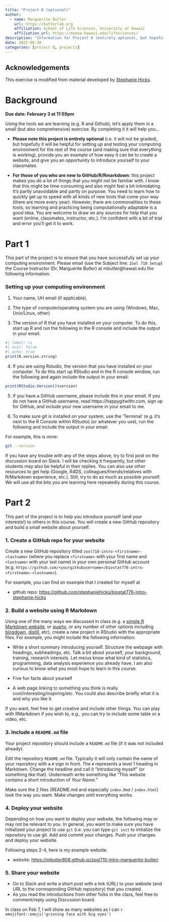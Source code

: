 ```yaml
---
title: "Project 0 (optional)"
author:
  - name: Marguerite Butler
    url: https://butlerlab.org
    affiliation: School of Life Sciences, University of Hawaii
    affiliation_url: https://manoa.hawaii.edu/lifesciences/
description: "Information for Project 0 (entirely optional, but hopefully useful and fun!)"
date: 2022-08-30
categories: [project 0, projects]
---
```

## Acknowledgements

This exercise is modified from material developed by [Stephanie Hicks](https://www.stephaniehicks.com).

# Background

**Due date: February 3 at 11:59pm**

Using the tools we are learning (e.g. R and Github), let's apply them in a small (but also comprehensive) exercise. By completing it it will help you...

-   **Please note this project is entirely optional** (i.e. it will not be graded), but hopefully it will be helpful for setting up and testing your computing environment for the rest of the course (and making sure that everything is working), provide you an example of how easy it can be to create a website, and give you an opportunity to introduce yourself to your classmates.

-   **For those of you who are new to GitHub/R/Rmarkdown**: this project makes you do a lot of things that you might not be familiar with. I know that this might be time-consuming and also might feel a bit intimidating. It's partly unavoidable and partly on purpose. You need to learn how to quickly get up to speed with all kinds of new tools that come your way (there are more every year). However, there are commonalities to these tools, so learning and practicing being computationally adaptable is a good idea. You are welcome to draw on any sources for help that you want (online, classmates, instructor, etc.). I'm confident with a bit of trial and error you'll get it to work.

# Part 1

This part of the project is to ensure that you have successfully set up your computing environment. Please email (use the Subject line: `Zool 710 Setup`) the Course Instructor (Dr. Marguerite Butler) at mbutler\@hawaii.edu the following information:

### Setting up your computing environment

1.  Your name, UH email (if applicable).

2.  The type of computer/operating system you are using (Windows, Mac, Unix/Linux, other)

3.  The version of R that you have installed on your computer. To do this, start up R and run the following in the R console and include the output in your email.

```r
#| label: rv
#| eval: false
#| echo: true
print(R.version.string)
```

4.  If you are using Rstudio, the version that you have installed on your computer. To do this start up RStudio and in the R console window, run the following and again include the output in your email:

```r
print(RStudio.Version()$version)
```

5.  If you have a GitHub username, please include this in your email. If you do not have a GitHub username, read https://happygitwithr.com, sign up for GitHub, and include your new username in your email to me.

6.  To make sure git is installed on your system, use the 'Terminal' (e.g. it's next to the R Console within RStudio) (or whatever you use), run the following and include the output in your email:

For example, this is mine:

```bash
git --version
```

If you have any trouble with any of the steps above, try to first post on the discussion board on Slack. I will be checking it frequently, but other students may also be helpful in their replies. You can also use other resources to get help (Google, R4DS, colleagues/friends/relatives with R/Markdown experience, etc.). Still, try to do as much as possible yourself. We will use all the bits you are learning here repeatedly during this course.

# Part 2

This part of the project is to help you introduce yourself (and your interests!) to others in this course. You will create a new GitHub repository and build a small website about yourself.

### 1. Create a GitHub repo for your website

Create a new GitHub repository titled `zool710-intro-<firstname>-<lastname>` (where you replace `<firstname>` with your first name and `<lastname>` with your last name) in your own personal GitHub account (e.g. `https://github.com/<yourgithubusername>/biostat776-intro-<firstname>-<lastname>`).

For example, you can find an example that I created for myself at

-   github repo: <https://github.com/stephaniehicks/biostat776-intro-stephanie-hicks>

### 2. Build a website using R Markdown

Using one of the many ways we discussed in class (e.g. a [simple R Markdown website](https://bookdown.org/yihui/rmarkdown/rmarkdown-site.html), or [quarto](https://quarto.org), or any number of other options including  [blogdown](https://bookdown.org/yihui/blogdown/), [distill](https://rstudio.github.io/distill/website.html), etc), create a new project in RStudio with the appropriate files. For example, you might include the following information:

-   Write a short summary introducing yourself. Structure the webpage with headings, subheadings, etc. Talk a bit about yourself, your background, training, research interests. Let me/us know what kind of statistics, programming, data analysis experience you already have. I am also curious to know what you most hope to learn in this course.

-   Five fun facts about yourself

-   A web page linking to something you think is really cool/interesting/inspiring/etc. You could also describe briefly what it is and why you like it.

If you want, feel free to get creative and include other things. You can play with RMarkdown if you wish to, e.g., you can try to include some table or a video, etc.

### 3. Include a `README.md` file

Your project repository should include a `README.md` file (if it was not included already).

Edit the repository `README.md` file. Typically it will only contain the name of your repository with a `#` sign in front. The `#` represents a level 1 heading in Markdown. Change the headline and call it "Introducing myself" (or something like that). Underneath write something like "This website contains a short introduction of *Your Name*."

Make sure the 2 files (README.md and especially `index.Rmd` / `index.html`) look the way you want. Make changes until everything works.

### 4. Deploy your website

Depending on how you want to deploy your website, the following may or may not be relevant to you. In general, you want to make sure you have initialized your project to use `git` (i.e. you can type `git init` to initialize the repository to use git. Add and commit your changes. Push your changes and deploy your website.

Following steps 2-4, here is my example website:

-   website: <https://mbutler808.github.io/zool710-intro-marguerite-butler/>

### 5. Share your website

-   Go to Slack and write a short post with a link (URL) to your website (and URL to the corresponding GitHub repository) that you created.
-   As you read the introductions from other folks in the class, feel free to comment/reply using Discussion board.

In class on Feb 7, I will show as many websites as I can `r emojifont::emoji('grinning face with big eyes')`
